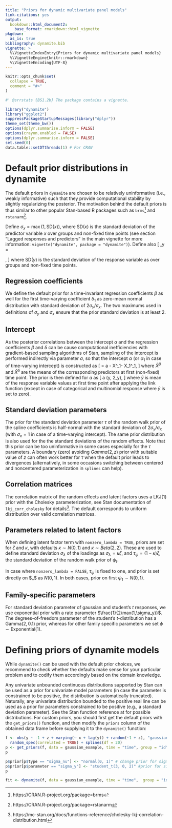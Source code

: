 ```yaml
---
title: "Priors for dynamic multivariate panel models"
link-citations: yes
output:
  bookdown::html_document2:
    base_format: rmarkdown::html_vignette
pkgdown:
  as_is: true
bibliography: dynamite.bib
vignette: >
  %\VignetteIndexEntry{Priors for dynamic multivariate panel models} 
  %\VignetteEngine{knitr::rmarkdown} 
  %\VignetteEncoding{UTF-8}
---
```


```r
knitr::opts_chunk$set(
  collapse = TRUE,
  comment = "#>"
)
```

```r
#' @srrstats {BS1.2b} The package contains a vignette.
```

```r
library("dynamite")
library("ggplot2")
suppressPackageStartupMessages(library("dplyr"))
theme_set(theme_bw())
options(dplyr.summarise.inform = FALSE)
options(crayon.enabled = FALSE)
options(dplyr.summarise.inform = FALSE)
set.seed(0)
data.table::setDTthreads(1) # For CRAN
```

# Default prior distributions in dynamite

The default priors in `dynamite` are chosen to be relatively uninformative (i.e., weakly informative) such that they provide computational stability by slightly regularizing the posterior. The motivation behind the default priors is thus similar to other popular Stan-based R packages such as `brms`^[https://CRAN.R-project.org/package=brms] and `rstanarm`^[https://CRAN.R-project.org/package=rstanarm].

Define $\sigma_x=\max(1, \text{SD}(x))$, where $\mbox{SD}(x)$ is the standard deviation of the predictor variable $x$ over groups and non-fixed time points (see section "Lagged responses and predictors" in the main vignette for more information: `vignette("dynamite", package = "dynamite")`). Define also
\[
\sigma_y = \begin{cases}
\max(1, \text{SD}(y)), &\text{if family is gaussian or student}\\ 
1, &\text{otherwise}
\end{cases},
\] 
where $\mbox{SD}(y)$ is the standard deviation of the response variable as over groups and non-fixed time points.

## Regression coefficients

We define the default prior for a time-invariant regression coefficients $\beta$ as well for the first time-varying coefficient $\delta_1$ as zero-mean normal distribution with standard deviation of 
$2\sigma_y/\sigma_x$. The two maximums used in definitions of $\sigma_y$ and $\sigma_x$ ensure that the prior standard deviation is at least 2.

## Intercept

As the posterior correlations between the intercept $\alpha$ and the regression coefficients $\beta$ and $\delta$ can be cause computational inefficiencies with gradient-based sampling algorithms of Stan, sampling of the intercept is performed indirectly via parameter $a$, so that the intercept $\alpha$ (or $\alpha_1$ in case of time-varying intercept) is constructed as 
\[
\alpha = a - \bar X^\beta_1\beta - \bar X_1^\delta\delta_1,
\]
where $\bar X^\beta$ and $\bar X^\delta$ are the means of the corresponding predictors at first (non-fixed) time point. The prior is then defined for $a$ as
\[
a \sim \mbox{N}(\bar y, 2\sigma_y),
\]
where $\bar y$ is mean of the response variable values at first time point after applying the link function (except in case of categorical and multinomial response where $\bar y$ is set to zero).

## Standard deviation parameters

The prior for the standard deviation parameter $\tau$ of the random walk prior of the spline coefficients is half-normal with the standard deviation of $2\sigma_y/\sigma_x$ (with $\sigma_x=1$ in case of a time-varying intercept). The same prior distribution is also used for the the standard deviations of the random effects. Note that this prior can be too uninformative in some cases especially for the $\tau$ parameters. A boundary (zero) avoiding $Gamma(2, z)$ prior with suitable value of $z$ can often work better for $\tau$ when the default prior leads to divergences (alternatively, in some occasions switching between centered and noncentered parameterization in `splines` can help).

## Correlation matrices

The correlation matrix of the random effects and latent factors uses a $\mbox{LKJ}(1)$ prior with the Cholesky parameterization, see Stan documentation of `lkj_corr_cholesky` for details^[https://mc-stan.org/docs/functions-reference/cholesky-lkj-correlation-distribution.html]. The default corresponds to uniform distribution over valid correlation matrices.

## Parameters related to latent factors

When defining latent factor term with `nonzero_lambda = TRUE`, priors are set for $\zeta$ and $\kappa$, with defaults $\kappa \sim N(0, 1)$ and $\kappa \sim Beta(2, 2)$. These are used to define standard deviation $\sigma_\lambda$ of the loadings as $\sigma_\lambda = \kappa \zeta$, and $\tau_\psi = (1 - \kappa)\zeta$, the standard deviation of the random walk prior of $\psi_t$.

In case where `nonzero_lambda = FALSE`, $\tau_\psi$ is fixed to one, and prior is set directly on $\sigma_\lambda $ as $N(0, 1)$. In both cases, prior on first $\psi_1 \sim N(0, 1)$.

## Family-specific parameters

For standard deviation parameter of gaussian and student's $t$ responses, we use exponential prior with a rate parameter $\frac{1}{2\max(1,\sigma_y)}$. The degrees-of-freedom parameter of the student's $t$-distribution has a $\mbox{Gamma}(2, 0.1)$ prior, whereas for other family specific parameters we set $\phi \sim \mbox{Exponential}(1)$.

# Defining priors of dynamite models

While `dynamite()` can be used with the default prior choices, we recommend to check whether the defaults make sense for your particular problem and to codify them accordingly based on the domain knowledge. 

Any univariate unbounded continuous distributions supported by Stan can be used as a prior for univariate model parameters (in case the parameter is constrained to be positive, the distribution is automatically truncated). Naturally, any univariate distribution bounded to the positive real line can be used as a prior for parameters constrained to be positive (e.g., a standard deviation parameter).
See the Stan function reference at \url{https://mc-stan.org/users/documentation/} for possible distributions. For custom priors, you should first get the default priors with the `get_priors()` function, and then modify the `priors` column of the obtained data frame before supplying it to the `dynamite()` function:

```r
f <- obs(y ~ -1 + z + varying(~ x + lag(y)) + random(~1 + z), "gaussian") +
  random_spec(correlated = TRUE) + splines(df = 20)
p <- get_priors(f, data = gaussian_example, time = "time", group = "id")
p
```
```r
p$prior[p$type == "sigma_nu"] <- "normal(0, 1)" # change prior for sigma_nu
p$prior[p$parameter == "sigma_y"] <- "student_t(3, 0, 2)" #prior for sigma_y
p
```
```r
fit <- dynamite(f, data = gaussian_example, time = "time",  group = "id", priors = p)
```
